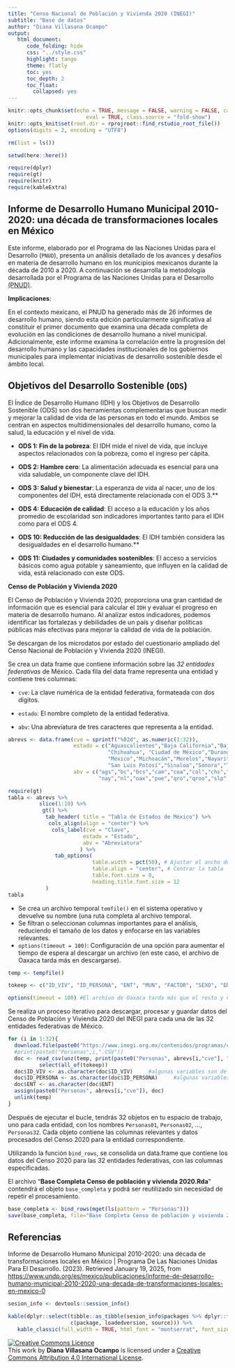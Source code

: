 ```yaml
---
title: "Censo Nacional de Población y Vivienda 2020 (INEGI)"
subtitle: "Base de datos"
author: "Diana Villasana Ocampo"
output:
   html_document:
      code_folding: hide
      css: "../style.css"
      highlight: tango
      theme: flatly
      toc: yes
      toc_depth: 2
      toc_float:
        collapsed: yes
---
```


```r
knitr::opts_chunk$set(echo = TRUE, message = FALSE, warning = FALSE, cache = FALSE, cache.lazy = FALSE, 
                         eval = TRUE, class.source = "fold-show")
knitr::opts_knit$set(root.dir = rprojroot::find_rstudio_root_file())
options(digits = 2, encoding = "UTF8")
```

```r
rm(list = ls())
```

```r
setwd(here::here())
```

```r
require(dplyr)
require(gt)
require(knitr)
require(kableExtra)
```


## Informe de Desarrollo Humano Municipal 2010-2020: una década de transformaciones locales en México

Este informe, elaborado por el Programa de las Naciones Unidas para el Desarrollo (`PNUD`), presenta un análisis detallado de los avances y desafíos en materia de desarrollo humano en los municipios mexicanos durante la década de 2010 a 2020. A continuación se desarrolla la metodología desarrollada por el Programa de las Naciones Unidas para el Desarrollo [(PNUD)](https://www.undp.org/es/mexico/publicaciones/informe-de-desarrollo-humano-municipal-2010-2020-una-decada-de-transformaciones-locales-en-mexico-0).

**Implicaciones**:

En el contexto mexicano, el PNUD ha generado más de 26 informes de desarrollo humano, siendo esta edición particularmente significativa al constituir el primer documento que examina una década completa de evolución en las condiciones de desarrollo humano a nivel municipal. Adicionalmente, este informe examina la correlación entre la progresión del desarrollo humano y las capacidades institucionales de los gobiernos municipales para implementar iniciativas de desarrollo sostenible desde el ámbito local.

## Objetivos del Desarrollo Sostenible (`ODS`)

El Índice de Desarrollo Humano (IDH) y los Objetivos de Desarrollo Sostenible (ODS) son dos herramientas complementarias que buscan medir y mejorar la calidad de vida de las personas en todo el mundo. Ambos se centran en aspectos multidimensionales del desarrollo humano, como la salud, la educación y el nivel de vida.

-   **ODS 1: Fin de la pobreza**: El IDH mide el nivel de vida, que incluye aspectos relacionados con la pobreza, como el ingreso per cápita.

-   **ODS 2: Hambre cero**: La alimentación adecuada es esencial para una vida saludable, un componente clave del IDH.

-   **ODS 3: Salud y bienestar**: La esperanza de vida al nacer, uno de los componentes del IDH, está directamente relacionada con el ODS 3.\*\*

-   **ODS 4: Educación de calidad**: El acceso a la educación y los años promedio de escolaridad son indicadores importantes tanto para el IDH como para el ODS 4.

-   **ODS 10: Reducción de las desigualdades**: El IDH también considera las desigualdades en el desarrollo humano.\*\*

-   **ODS 11: Ciudades y comunidades sostenibles**: El acceso a servicios básicos como agua potable y saneamiento, que influyen en la calidad de vida, está relacionado con este ODS.

**Censo de Población y Vivienda 2020**

El Censo de Población y Vivienda 2020, proporciona una gran cantidad de información que es esencial para calcular el `IDH` y evaluar el progreso en materia de desarrollo humano. Al analizar estos indicadores, podemos identificar las fortalezas y debilidades de un país y diseñar políticas públicas más efectivas para mejorar la calidad de vida de la población.

Se descargan de los microdatos por estado del cuestionario ampliado del Censo Nacional de Población y Vivienda 2020 (INEGI).

Se crea un data frame que contiene información sobre las *32 entidades federativas* de México. Cada fila del data frame representa una entidad y contiene tres columnas:

-   `cve`: La clave numérica de la entidad federativa, formateada con dos dígitos.

-   `estado`: El nombre completo de la entidad federativa.

-   `abv`: Una abreviatura de tres caracteres que representa a la entidad.


```r
abrevs <- data.frame(cve = sprintf("%02d", as.numeric(1:32)),
                     estado = c("Aguascalientes","Baja California","Baja California Sur","Campeche","Coahuila","Colima","Chiapas",
                                "Chihuahua", "Ciudad de México","Durango","Guanajuato","Guerrero","Hidalgo","Jalisco",
                                "México","Michoacán","Morelos","Nayarit","Nuevo León","Oaxaca","Puebla","Querétaro","Quintana Roo",
                                "San Luis Potosí","Sinaloa","Sonora","Tabasco","Tamaulipas","Tlaxcala","Veracruz","Yucatán","Zacatecas"),
                     abv = c("ags","bc","bcs","cam","coa","col","chs","chh","cdmx","dgo","gto","gro","hgo","jal","mex","mich","mor",
                             "nay","nl","oax","pue","qro","qroo","slp","sin","son","tab","tam","tla","ver","yuc","zac"))
```


```r
require(gt)
tabla <- abrevs %>%
          slice(1:10) %>% 
           gt() %>%
            tab_header( title = "Tabla de Estados de México") %>%
             cols_align(align = "center") %>%
              cols_label(cve = "Clave",
                        estado = "Estado",
                        abv = "Abreviatura"
                       ) %>%
               tab_options(
                           table.width = pct(50), # Ajustar el ancho de la tabla
                           table.align = "center", # Centrar la tabla
                           table.font.size = 8, 
                           heading.title.font.size = 12
            )
tabla
```

-   Se crea un archivo temporal `temfile()` en el sistema operativo y devuelve su nombre (una ruta completa al archivo temporal.
-   Se filtran o seleccionan columnas importantes para el análisis, reduciendo el tamaño de los datos y enfocarse en las variables relevantes.
-   `options(timeout = 100)`: Configuración de una opción para aumentar el tiempo de espera al descargar un archivo (en este caso, el archivo de Oaxaca tarda más en descargarse).

```r
temp <- tempfile()

tokeep <- c("ID_VIV", "ID_PERSONA", "ENT", "MUN", "FACTOR", "SEXO", "EDAD", "ASISTEN", "ESCOLARI", "NIVACAD", "ALFABET", "ESCOACUM", "CONACT", "UPM", "ESTRATO")

options(timeout = 100) #El archivo de Oaxaca tarda más que el resto y necesista extender el tiempo de respuesta 
```

Se realiza un proceso iterativo para descargar, procesar y guardar datos del Censo de Población y Vivienda 2020 del INEGI para cada una de las 32 entidades federativas de México.

```r
for (i in 1:32){
  download.file(paste0("https://www.inegi.org.mx/contenidos/programas/ccpv/2020/microdatos/Censo2020_CA_", abrevs[i,"abv"], "_csv.zip"), temp)
  #print(paste0("Personas",i,".CSV"))
  doc <- read_csv(unz(temp, print(paste0("Personas", abrevs[i,"cve"], ".CSV")))) %>% 
          select(all_of(tokeep))
  doc$ID_VIV <- as.character(doc$ID_VIV)     #algunas variables son de diferente clase
  doc$ID_PERSONA <- as.character(doc$ID_PERSONA)     #algunas variables son de diferente clase
  doc$ENT <- as.character(doc$ENT)  
  assign(paste0("Personas", abrevs[i,"cve"]), doc)
  unlink(temp)
}
```

Después de ejecutar el bucle, tendrás 32 objetos en tu espacio de trabajo, uno para cada entidad, con los nombres `Personas01`, `Personas02`, ..., `Personas32`. Cada objeto contiene las columnas relevantes y datos procesados del Censo 2020 para la entidad correspondiente.

Utilizando la función `bind_rows`, se consolida un data.frame que contiene los datos del Censo 2020 para las 32 entidades federativas, con las columnas especificadas.

El archivo "**Base Completa Censo de población y vivienda 2020.Rda**" contendrá el objeto `base_completa` y podrá ser reutilizado sin necesidad de repetir el procesamiento.

```r
base_completa <- bind_rows(mget(ls(pattern = "Personas")))
save(base_completa, file="Base Completa Censo de población y vivienda 2020.Rda")
```

## Referencias

Informe de Desarrollo Humano Municipal 2010-2020: una década de transformaciones locales en México \| Programa De Las Naciones Unidas Para El Desarrollo. (2023). Retrieved January 19, 2025, from <https://www.undp.org/es/mexico/publicaciones/informe-de-desarrollo-humano-municipal-2010-2020-una-decada-de-transformaciones-locales-en-mexico-0>

```r
sesion_info <- devtools::session_info()
```

```r
kable(dplyr::select(tibble::as_tibble(sesion_info$packages %>% dplyr::filter(attached == TRUE)),
                    c(package, loadedversion, source))) %>%
   kable_classic(full_width = TRUE, html_font = "montserrat", font_size = 10) 
```

<a rel="license" href="http://creativecommons.org/licenses/by/4.0/"><img src="https://i.creativecommons.org/l/by/4.0/88x31.png" alt="Creative Commons Licence" style="border-width:0"/></a><br />This work by [**Diana Villasana Ocampo**]{xmlns:cc="http://creativecommons.org/ns#" property="cc:attributionName"} is licensed under a <a rel="license" href="http://creativecommons.org/licenses/by/4.0/">Creative Commons Attribution 4.0 International License</a>.
